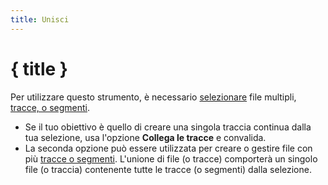 ```yaml
---
title: Unisci
---
```


<script>
</script>

# <Group size="24" class="inline-block" style="margin-bottom: 5px" /> { title }

Per utilizzare questo strumento, è necessario [selezionare](../files-and-stats) file multipli, [tracce, o segmenti](../gpx).

- Se il tuo obiettivo è quello di creare una singola traccia continua dalla tua selezione, usa l'opzione **Collega le tracce** e convalida.
- La seconda opzione può essere utilizzata per creare o gestire file con più [tracce o segmenti](../gpx).
  L'unione di file (o tracce) comporterà un singolo file (o traccia) contenente tutte le tracce (o segmenti) dalla selezione.

<div class="flex flex-row justify-center">
    <Merge class="text-foreground p-3 border rounded-md shadow-lg" />
</div>
